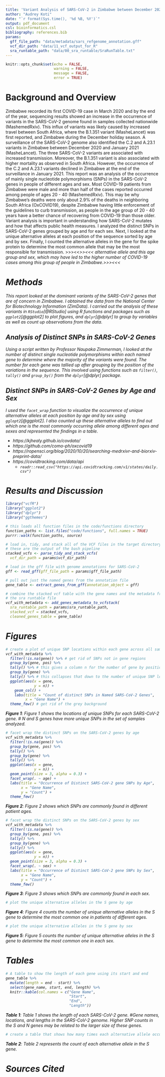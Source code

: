 ```yaml
---
title: 'Variant Analysis of SARS-CoV-2 in Zimbabwe between December 2020 and January 2021'
author: "Audrey Koti"
date: "`r format(Sys.time(), '%d %B, %Y')`"
output: pdf_document
csl: bioinformatics.csl
bibliography: references.bib
params:
  gff_file_path: "data/metadata/sars_refgenome_annotation.gff"
  vcf_dir_path: "data/11_vcf_output_for_R"
  sra_runtable_path: "data/00_sra_runtable/SraRunTable.txt"
---
```


```r
knitr::opts_chunk$set(echo = FALSE,
                      warning = FALSE,
                      message = FALSE,
                      error = TRUE)
```

# Background and Overview

Zimbabwe recorded its first COVID-19 case in March 2020 and by the end of the year, sequencing results showed an increase in the occurrence of variants in the SARS-CoV-2 genome found in samples collected nationwide (MashemedRxiv). This influx of variants was likely caused by increased travel between South Africa, where the B.1.351 variant (MasheLancet) was first reported, and Zimbabwe during the December holiday season. A surveillance of the SARS-CoV-2 genome also identified the C.2 and A.23.1 variants in Zimbabwe between December 2020 and January 2021 (MasheLancet). The three SARS-CoV-2 variants are associated with increased transmission. Moreover, the B.1.351 variant is also associated with higher mortality as observed in South Africa. However, the occurrence of the C.2 and A.23.1 variants declined in Zimbabwe at the end of the surveillance in January 2021. This report was an analysis of the occurrence of mainly single nucleotide polymorphisms (SNPs) in the SARS-CoV-2 genes in people of different ages and sex. Most COVID-19 patients from Zimbabwe were male and more than half of the cases reported occurred among people of ages 20 - 40 (MashemedRxiv). This may be why Zimbabwe's deaths were only about 2.9% of the deaths in neighboring South Africa (OxCOVID19), despite Zimbabwe having little enforcement of the guidelines to curb transmission, as people in the age group of 20 - 40 years have a better chance of recovering from COVID-19 than those older. Variant analysis is important in understanding how SARS-CoV-2 mutates and how that affects public health measures. I analyzed the distinct SNPs in SARS-CoV-2 genes grouped by age and for each sex. Next, I looked at the unique alternative alleles at each position of the sequence sorted by age and by sex. Finally, I counted the alternative alleles in the gene for the spike protein to determine the most common allele that may be the most responsible for transmission. >>><<<I found that there was a strong association between the >>><<< alternative allele and this age group and sex, which may have led to the higher number of COVID-19 cases among this group of people in Zimbabwe.>>><<<

# Methods

This report looked at the dominant variants of the SARS-CoV-2 genes that are of concern in Zimbabwe. I obtained the data from the National Center for Biotechnology Information (ZimData). I carried out the analysis of these variants in `RStudio`[@RStudio] using R functions and packages such as `ggplot2`[@ggplot2] to plot figures, and `dplyr`[@dplyr] to group by variables as well as count up observations from the data.

## Analysis of Distinct SNPs in SARS-CoV-2 Genes

Using a script written by Professor Naupaka Zimmerman, I looked at the number of distinct single nucleotide polymorphisms within each named gene to determine where the majority of the variants were found. The number for each gene was tallied up after grouping by the position of the variations in the sequence. This involved using functions such as `filter()`, `tally()` and `group_by()` from the `dplyr`[@dplyr] package.

## Distinct SNPs in SARS-CoV-2 Genes by Age and Sex

I used the `facet_wrap` function to visualize the occurrence of unique alternative alleles at each position by age and by sex using `gglopt2`[@ggplot2]. I also counted up these alternative alleles to find out which one is the most commonly occurring allele among different ages and sexes and represented the findings in a table. 

* https://kjhealy.github.io/covdata/
* https://github.com/como-ph/oxcovid19
* https://ropensci.org/blog/2020/10/20/searching-medrxivr-and-biorxiv-preprint-data/
* https://covidtracking.com/data/api
  * `readr::read_csv("https://api.covidtracking.com/v1/states/daily.csv")`

# Results and Discussion

```r
library("vcfR")
library("ggplot2")
library("dplyr")
library("ggthemes")

# this loads all function files in the code/functions directory
function_paths <- list.files("code/functions", full.names = TRUE)
purrr::walk(function_paths, source)
```

```r
# load in, tidy, and stack all of the VCF files in the target directory
# these are the output of the bash pipeline
stacked_vcfs <- parse_tidy_and_stack_vcfs(
  vcf_dir_path = params$vcf_dir_path)

# load in the gff file with genome annotations for SARS-CoV-2
gff <- read_gff(gff_file_path = params$gff_file_path)

# pull out just the named genes from the annotation file
gene_table <- extract_genes_from_gff(annotation_object = gff)

# combine the stacked vcf table with the gene names and the metadata from
# the sra runtable file
vcf_with_metadata <- add_genes_metadata_to_vcfstack(
  sra_runtable_path = params$sra_runtable_path,
  stacked_vcf = stacked_vcfs,
  cleaned_genes_table = gene_table)
```

# Figures

```r
# create a plot of unique SNP locations within each gene across all samples
vcf_with_metadata %>%
  filter(!is.na(gene)) %>% # get rid of SNPs not in gene regions
  group_by(gene, pos) %>%
  tally() %>% # this gives a column n for the number of gene by position
  group_by(gene) %>%
  tally() %>% # this collapses that down to the number of unique SNP locations
  ggplot(aes(x = gene,
             y = n)) +
    geom_col() +
    labs(title = "Count of distinct SNPs in Named SARS-CoV-2 Genes",
         x = "Gene Name") +
  theme_few() # get rid of the grey background
```

**Figure 1**: Figure 1 shows the locations of unique SNPs for each SARS-CoV-2 gene.
# N and S genes have more unique SNPs in the set of samples analyzed.

```r
# facet wrap the distinct SNPs on the SARS-CoV-2 genes by age
vcf_with_metadata %>%
  filter(!is.na(gene)) %>%
  group_by(gene, pos) %>%
  tally() %>%
  group_by(gene) %>%
  tally() %>%
  ggplot(aes(x = gene,
             y = n)) +
  geom_point(size = 3, alpha = 0.3) +
  facet_wrap(. ~ age) +
  labs(title = "Occurrence of Distinct SARS-CoV-2 gene SNPs by Age",
       x = "Gene Name",
       y = "Count") +
  theme_few()
```

**Figure 2**: Figure 2 shows which SNPs are commonly found in different patient ages.

```r
# facet wrap the distinct SNPs on the SARS-CoV-2 genes by sex
vcf_with_metadata %>%
  filter(!is.na(gene)) %>%
  group_by(gene, pos) %>%
  tally() %>%
  group_by(gene) %>%
  tally() %>%
  ggplot(aes(x = gene,
             y = n)) +
  geom_point(size = 3, alpha = 0.3) +
  facet_wrap(. ~ sex) +
  labs(title = "Occurrence of Distinct SARS-CoV-2 gene SNPs by Sex",
       x = "Gene Name",
       y = "Count") +
  theme_few()
```

**Figure 3**: Figure 3 shows which SNPs are commonly found in each sex.

```r
# plot the unique alternative alleles in the S gene by age


```

**Figure 4**: Figure 4 counts the number of unique alternative alleles in the S gene to determine the most common one in patients of different ages.

```r
# plot the unique alternative alleles in the S gene by sex


```

**Figure 5**: Figure 5 counts the number of unique alternative alleles in the S gene to determine the most common one in each sex.

# Tables

```r
# A table to show the length of each gene using its start and end
gene_table %>%
  mutate(length = end - start) %>%
  select(gene_name, start, end, length) %>%
  knitr::kable(col.names = c("Gene Name",
                             "Start",
                             "End",
                             "Length"))
```

**Table 1**: Table 1 shows the length of each SARS-CoV-2 gene.
#Gene names, locations, and lengths in the SARS-CoV-2 genome. Higher SNP counts in the S and N genes may be related to the larger size of these genes.

```r
# create a table that shows how many times each alternative allele occurs in the spike protein gene

```

**Table 2**: Table 2 represents the count of each alternative allele in the S gene.

# Sources Cited
